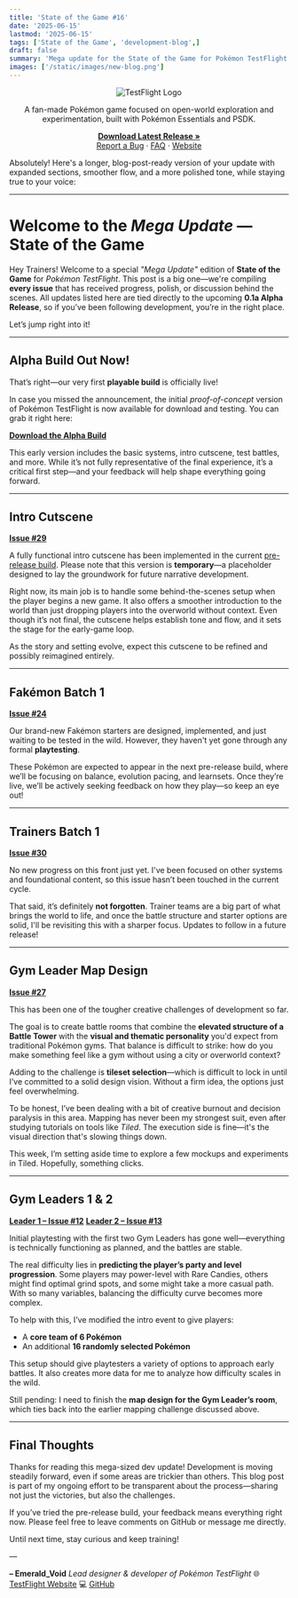 ```yaml
---
title: 'State of the Game #16'
date: '2025-06-15'
lastmod: '2025-06-15'
tags: ['State of the Game', 'development-blog',]
draft: false
summary: 'Mega update for the State of the Game for Pokémon TestFlight'
images: ['/static/images/new-blog.png']
---
```


<div align="center">
  <img src="https://i.imgur.com/X1N3ADz.png" alt="TestFlight Logo" />
</div>

<div align="center">
  <p>
    A fan-made Pokémon game focused on open-world exploration and experimentation, built with Pokémon Essentials and PSDK.
  </p>
  <p>
    <a href="https://github.com/EmeraldVoid/Pokemon-TestFlight/releases"><strong>Download Latest Release »</strong></a>
    <br />
    <a href="https://github.com/EmeraldVoid/Pokemon-TestFlight/issues">Report a Bug</a>
    ·
    <a href="https://github.com/EmeraldVoid/Pokemon-TestFlight?tab=readme-ov-file#faq">FAQ</a>
    ·
    <a href="">Website</a>
  </p>
</div>

Absolutely! Here's a longer, blog-post-ready version of your update with expanded sections, smoother flow, and a more polished tone, while staying true to your voice:

---

# Welcome to the *Mega Update* — State of the Game

Hey Trainers! Welcome to a special *"Mega Update"* edition of **State of the Game** for *Pokémon TestFlight*. This post is a big one—we're compiling **every issue** that has received progress, polish, or discussion behind the scenes. All updates listed here are tied directly to the upcoming **0.1a Alpha Release**, so if you’ve been following development, you’re in the right place.

Let’s jump right into it!

---

## Alpha Build Out Now!

That’s right—our very first **playable build** is officially live!

In case you missed the announcement, the initial *proof-of-concept* version of Pokémon TestFlight is now available for download and testing. You can grab it right here:

[**Download the Alpha Build**](https://github.com/EmeraldVoid/Pokemon-TestFlight/releases)

This early version includes the basic systems, intro cutscene, test battles, and more. While it’s not fully representative of the final experience, it’s a critical first step—and your feedback will help shape everything going forward.

---

## Intro Cutscene

**[Issue #29](https://github.com/EmeraldVoid/Pokemon-TestFlight/issues/29)**

A fully functional intro cutscene has been implemented in the current [pre-release build](https://github.com/EmeraldVoid/Pokemon-TestFlight/releases/tag/v0.0-alpha.1). Please note that this version is **temporary**—a placeholder designed to lay the groundwork for future narrative development.

Right now, its main job is to handle some behind-the-scenes setup when the player begins a new game. It also offers a smoother introduction to the world than just dropping players into the overworld without context. Even though it’s not final, the cutscene helps establish tone and flow, and it sets the stage for the early-game loop.

As the story and setting evolve, expect this cutscene to be refined and possibly reimagined entirely.

---

## Fakémon Batch 1

**[Issue #24](https://github.com/EmeraldVoid/Pokemon-TestFlight/issues/24)**

Our brand-new Fakémon starters are designed, implemented, and just waiting to be tested in the wild. However, they haven't yet gone through any formal **playtesting**.

These Pokémon are expected to appear in the next pre-release build, where we’ll be focusing on balance, evolution pacing, and learnsets. Once they’re live, we’ll be actively seeking feedback on how they play—so keep an eye out!

---

## Trainers Batch 1

**[Issue #30](https://github.com/EmeraldVoid/Pokemon-TestFlight/issues/30)**

No new progress on this front just yet. I've been focused on other systems and foundational content, so this issue hasn’t been touched in the current cycle.

That said, it’s definitely **not forgotten**. Trainer teams are a big part of what brings the world to life, and once the battle structure and starter options are solid, I'll be revisiting this with a sharper focus. Updates to follow in a future release!

---

## Gym Leader Map Design

**[Issue #27](https://github.com/EmeraldVoid/Pokemon-TestFlight/issues/27)**

This has been one of the tougher creative challenges of development so far.

The goal is to create battle rooms that combine the **elevated structure of a Battle Tower** with the **visual and thematic personality** you'd expect from traditional Pokémon gyms. That balance is difficult to strike: how do you make something feel like a gym without using a city or overworld context?

Adding to the challenge is **tileset selection**—which is difficult to lock in until I’ve committed to a solid design vision. Without a firm idea, the options just feel overwhelming.

To be honest, I’ve been dealing with a bit of creative burnout and decision paralysis in this area. Mapping has never been my strongest suit, even after studying tutorials on tools like *Tiled*. The execution side is fine—it's the visual direction that's slowing things down.

This week, I’m setting aside time to explore a few mockups and experiments in Tiled. Hopefully, something clicks.

---

## Gym Leaders 1 & 2

**[Leader 1 – Issue #12](https://github.com/EmeraldVoid/Pokemon-TestFlight/issues/12)**
**[Leader 2 – Issue #13](https://github.com/EmeraldVoid/Pokemon-TestFlight/issues/13)**

Initial playtesting with the first two Gym Leaders has gone well—everything is technically functioning as planned, and the battles are stable.

The real difficulty lies in **predicting the player’s party and level progression**. Some players may power-level with Rare Candies, others might find optimal grind spots, and some might take a more casual path. With so many variables, balancing the difficulty curve becomes more complex.

To help with this, I’ve modified the intro event to give players:

* A **core team of 6 Pokémon**
* An additional **16 randomly selected Pokémon**

This setup should give playtesters a variety of options to approach early battles. It also creates more data for me to analyze how difficulty scales in the wild.

Still pending: I need to finish the **map design for the Gym Leader’s room**, which ties back into the earlier mapping challenge discussed above.

---

## Final Thoughts

Thanks for reading this mega-sized dev update! Development is moving steadily forward, even if some areas are trickier than others. This blog post is part of my ongoing effort to be transparent about the process—sharing not just the victories, but also the challenges.

If you’ve tried the pre-release build, your feedback means everything right now. Please feel free to leave comments on GitHub or message me directly.

Until next time, stay curious and keep training!

—

**– Emerald\_Void**
*Lead designer & developer of Pokémon TestFlight*
🌐 [TestFlight Website](https://pokemon-test-flight.vercel.app/)
💻 [GitHub](https://github.com/EmeraldVoid)
